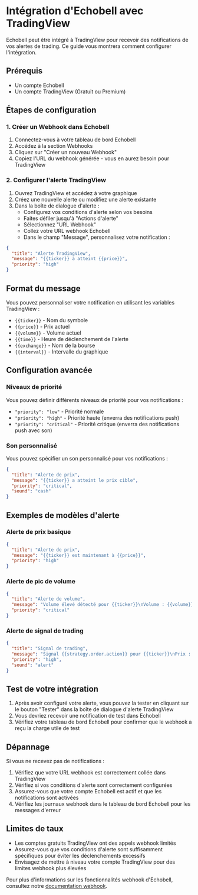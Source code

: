 # Intégration d'Echobell avec TradingView

Echobell peut être intégré à TradingView pour recevoir des notifications de vos alertes de trading. Ce guide vous montrera comment configurer l'intégration.

## Prérequis

- Un compte Echobell
- Un compte TradingView (Gratuit ou Premium)

## Étapes de configuration

### 1. Créer un Webhook dans Echobell

1. Connectez-vous à votre tableau de bord Echobell
2. Accédez à la section Webhooks
3. Cliquez sur "Créer un nouveau Webhook"
4. Copiez l'URL du webhook générée - vous en aurez besoin pour TradingView

### 2. Configurer l'alerte TradingView

1. Ouvrez TradingView et accédez à votre graphique
2. Créez une nouvelle alerte ou modifiez une alerte existante
3. Dans la boîte de dialogue d'alerte :
   - Configurez vos conditions d'alerte selon vos besoins
   - Faites défiler jusqu'à "Actions d'alerte"
   - Sélectionnez "URL Webhook"
   - Collez votre URL webhook Echobell
   - Dans le champ "Message", personnalisez votre notification :

```json
{
  "title": "Alerte TradingView",
  "message": "{{ticker}} a atteint {{price}}",
  "priority": "high"
}
```

## Format du message

Vous pouvez personnaliser votre notification en utilisant les variables TradingView :

- `{{ticker}}` - Nom du symbole
- `{{price}}` - Prix actuel
- `{{volume}}` - Volume actuel
- `{{time}}` - Heure de déclenchement de l'alerte
- `{{exchange}}` - Nom de la bourse
- `{{interval}}` - Intervalle du graphique

## Configuration avancée

### Niveaux de priorité

Vous pouvez définir différents niveaux de priorité pour vos notifications :

- `"priority": "low"` - Priorité normale
- `"priority": "high"` - Priorité haute (enverra des notifications push)
- `"priority": "critical"` - Priorité critique (enverra des notifications push avec son)

### Son personnalisé

Vous pouvez spécifier un son personnalisé pour vos notifications :

```json
{
  "title": "Alerte de prix",
  "message": "{{ticker}} a atteint le prix cible",
  "priority": "critical",
  "sound": "cash"
}
```

## Exemples de modèles d'alerte

### Alerte de prix basique

```json
{
  "title": "Alerte de prix",
  "message": "{{ticker}} est maintenant à {{price}}",
  "priority": "high"
}
```

### Alerte de pic de volume

```json
{
  "title": "Alerte de volume",
  "message": "Volume élevé détecté pour {{ticker}}\nVolume : {{volume}}\nPrix : {{price}}",
  "priority": "critical"
}
```

### Alerte de signal de trading

```json
{
  "title": "Signal de trading",
  "message": "Signal {{strategy.order.action}} pour {{ticker}}\nPrix : {{price}}\nHeure : {{time}}",
  "priority": "high",
  "sound": "alert"
}
```

## Test de votre intégration

1. Après avoir configuré votre alerte, vous pouvez la tester en cliquant sur le bouton "Tester" dans la boîte de dialogue d'alerte TradingView
2. Vous devriez recevoir une notification de test dans Echobell
3. Vérifiez votre tableau de bord Echobell pour confirmer que le webhook a reçu la charge utile de test

## Dépannage

Si vous ne recevez pas de notifications :

1. Vérifiez que votre URL webhook est correctement collée dans TradingView
2. Vérifiez si vos conditions d'alerte sont correctement configurées
3. Assurez-vous que votre compte Echobell est actif et que les notifications sont activées
4. Vérifiez les journaux webhook dans le tableau de bord Echobell pour les messages d'erreur

## Limites de taux

- Les comptes gratuits TradingView ont des appels webhook limités
- Assurez-vous que vos conditions d'alerte sont suffisamment spécifiques pour éviter les déclenchements excessifs
- Envisagez de mettre à niveau votre compte TradingView pour des limites webhook plus élevées

Pour plus d'informations sur les fonctionnalités webhook d'Echobell, consultez notre [documentation webhook](/docs/webhook).
